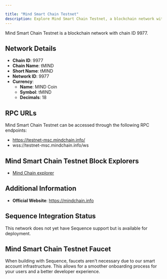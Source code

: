 ```yaml
---

title: "Mind Smart Chain Testnet"
description: Explore Mind Smart Chain Testnet, a blockchain network with chain ID 9977. Learn about its native currency, MIND Coin, and how to interact with the network.
---
```




Mind Smart Chain Testnet is a blockchain network with chain ID 9977.

## Network Details

- **Chain ID**: 9977
- **Chain Name**: tMIND
- **Short Name**: tMIND
- **Network ID**: 9977
- **Currency**: 
  - **Name**: MIND Coin
  - **Symbol**: tMIND
  - **Decimals**: 18

## RPC URLs

Mind Smart Chain Testnet can be accessed through the following RPC endpoints:

- https://testnet-msc.mindchain.info/
- wss://testnet-msc.mindchain.info/ws

## Mind Smart Chain Testnet Block Explorers

- [Mind Chain explorer](https://testnet.mindscan.info)

## Additional Information

- **Official Website**: https://mindchain.info

## Sequence Integration Status

This network does not yet have Sequence support but is available for deployment.

## Mind Smart Chain Testnet Faucet

When building with Sequence, faucets aren't necessary due to our smart account infrastructure. This allows for a smoother onboarding process for your users and a better developer experience.
